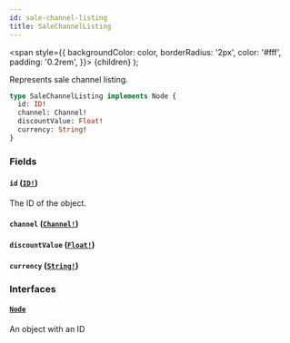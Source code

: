 ```yaml
---
id: sale-channel-listing
title: SaleChannelListing
---
```


<span
style={{
      backgroundColor: color,
      borderRadius: '2px',
      color: '#fff',
      padding: '0.2rem',
    }}>
{children}
</span>
);

Represents sale channel listing.

```graphql
type SaleChannelListing implements Node {
  id: ID!
  channel: Channel!
  discountValue: Float!
  currency: String!
}
```

### Fields

#### `id` ([`ID!`](/api-reference/scalars/id.mdx))

The ID of the object.

#### `channel` ([`Channel!`](/api-reference/objects/channel.mdx))

#### `discountValue` ([`Float!`](/api-reference/scalars/float.mdx))

#### `currency` ([`String!`](/api-reference/scalars/string.mdx))

### Interfaces

#### [`Node`](/api-reference/interfaces/node.mdx)

An object with an ID
